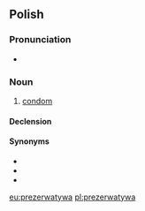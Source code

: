 ==Polish==

===Pronunciation===
* {{pl-IPA}}

===Noun===
{{pl-noun|f}}

# [[condom]]

====Declension====
{{pl-decl-noun-f|prezerwaty|w}}

====Synonyms====
* {{l|pl|kondom}}
* {{l|pl|guma}}
* {{l|pl|gumka}}

[[eu:prezerwatywa]]
[[pl:prezerwatywa]]